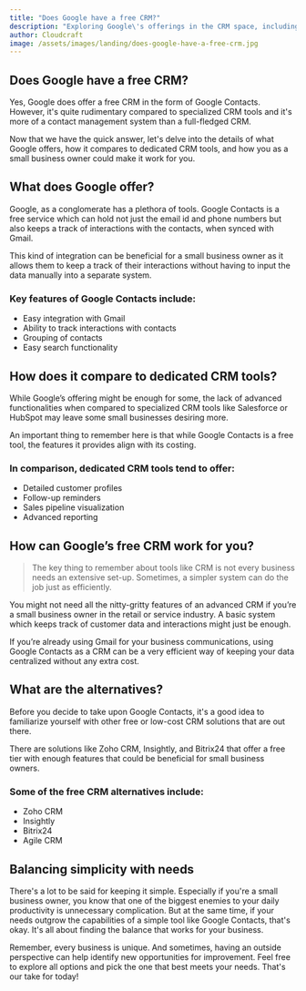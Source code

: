 ```yaml
---
title: "Does Google have a free CRM?"
description: "Exploring Google\'s offerings in the CRM space, including free and paid options, and how small business owners can make the most of these tools."
author: Cloudcraft
image: /assets/images/landing/does-google-have-a-free-crm.jpg
---
```


## Does Google have a free CRM?

Yes, Google does offer a free CRM in the form of Google Contacts. However, it's quite rudimentary compared to specialized CRM tools and it's more of a contact management system than a full-fledged CRM.

Now that we have the quick answer, let's delve into the details of what Google offers, how it compares to dedicated CRM tools, and how you as a small business owner could make it work for you.

<ServicesBlurb />

## What does Google offer?

Google, as a conglomerate has a plethora of tools. Google Contacts is a free service which can hold not just the email id and phone numbers but also keeps a track of interactions with the contacts, when synced with Gmail. 

This kind of integration can be beneficial for a small business owner as it allows them to keep a track of their interactions without having to input the data manually into a separate system.

### Key features of Google Contacts include:

 * Easy integration with Gmail
 * Ability to track interactions with contacts
 * Grouping of contacts
 * Easy search functionality

## How does it compare to dedicated CRM tools?

While Google’s offering might be enough for some, the lack of advanced functionalities when compared to specialized CRM tools like Salesforce or HubSpot may leave some small businesses desiring more. 

An important thing to remember here is that while Google Contacts is a free tool, the features it provides align with its costing. 

### In comparison, dedicated CRM tools tend to offer:

 * Detailed customer profiles
 * Follow-up reminders
 * Sales pipeline visualization
 * Advanced reporting

<GetStartedBlurb />

## How can Google’s free CRM work for you?

<blockquote>The key thing to remember about tools like CRM is not every business needs an extensive set-up. Sometimes, a simpler system can do the job just as efficiently.</blockquote>

You might not need all the nitty-gritty features of an advanced CRM if you’re a small business owner in the retail or service industry. A basic system which keeps track of customer data and interactions might just be enough.

If you’re already using Gmail for your business communications, using Google Contacts as a CRM can be a very efficient way of keeping your data centralized without any extra cost.

## What are the alternatives?

Before you decide to take upon Google Contacts, it's a good idea to familiarize yourself with other free or low-cost CRM solutions that are out there. 

There are solutions like Zoho CRM, Insightly, and Bitrix24 that offer a free tier with enough features that could be beneficial for small business owners.

### Some of the free CRM alternatives include:

 * Zoho CRM
 * Insightly
 * Bitrix24
 * Agile CRM 

## Balancing simplicity with needs

There's a lot to be said for keeping it simple. Especially if you're a small business owner, you know that one of the biggest enemies to your daily productivity is unnecessary complication. But at the same time, if your needs outgrow the capabilities of a simple tool like Google Contacts, that's okay. It's all about finding the balance that works for your business. 

Remember, every business is unique. And sometimes, having an outside perspective can help identify new opportunities for improvement. Feel free to explore all options and pick the one that best meets your needs. That's our take for today!